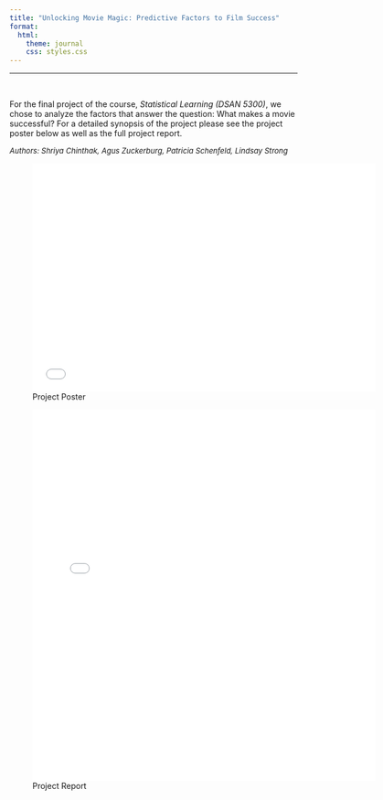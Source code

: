 ```yaml
---
title: "Unlocking Movie Magic: Predictive Factors to Film Success"
format:
  html:
    theme: journal
    css: styles.css
---
```


---

<br>

For the final project of the course, *Statistical Learning (DSAN 5300)*, we chose to analyze the factors that answer the question: What makes a movie successful? For a detailed synopsis of the project please see the project poster below as well as the full project report.

<font size="2"><i>Authors: Shriya Chinthak, Agus Zuckerburg, Patricia Schenfeld, Lindsay Strong</i></font>


![Project Poster](Final_Poster.pdf){.my-gallery width=600px height=400px} 

![Project Report](Project_Report_Group_4.pdf){.my-gallery width=600px height=650px}
